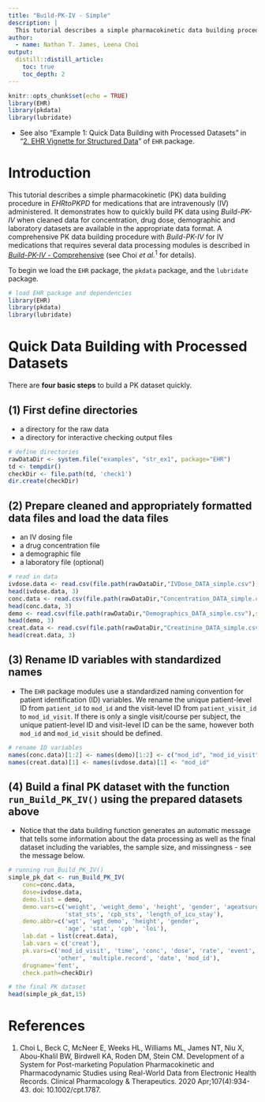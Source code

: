 ```yaml
---
title: "Build-PK-IV - Simple"
description: |
  This tutorial describes a simple pharmacokinetic data building procedure without using additional data processing modules for medications that are intravenously administered.
author:
  - name: Nathan T. James, Leena Choi
output:
  distill::distill_article:
    toc: true
    toc_depth: 2
---
```


```r
knitr::opts_chunk$set(echo = TRUE)
library(EHR)
library(pkdata)
library(lubridate)
```

* See also "Example 1: Quick Data Building with Processed Datasets" in "[2. EHR Vignette for Structured Data](https://cran.r-project.org/web/packages/EHR/vignettes/ehr_vignette_02_str.html)" of `EHR` package.

# Introduction
This tutorial describes a simple pharmacokinetic (PK) data building procedure in *EHRtoPKPD* for medications that are intravenously (IV) administered. It demonstrates how to quickly build PK data using *Build-PK-IV* when cleaned data for concentration, drug dose, demographic and laboratory datasets are available in the appropriate data format. A comprehensive PK data building procedure with *Build-PK-IV* for IV medications that requires several data processing modules is described in [*Build-PK-IV* - Comprehensive](Build-PK-IV-comprehensive.html) (see Choi *et al.*$^{1}$ for details).

To begin we load the `EHR` package, the `pkdata` package, and the `lubridate` package. 

```r
# load EHR package and dependencies
library(EHR)
library(pkdata)
library(lubridate)
```

# Quick Data Building with Processed Datasets

There are **four basic steps** to build a PK dataset quickly.

## (1) First define directories
* a directory for the raw data
* a directory for interactive checking output files

```r
# define directories
rawDataDir <- system.file("examples", "str_ex1", package="EHR")
td <- tempdir()
checkDir <- file.path(td, 'check1')
dir.create(checkDir)
```

## (2) Prepare cleaned and appropriately formatted data files and load the data files
* an IV dosing file
* a drug concentration file
* a demographic file
* a laboratory file (optional)

```r
# read in data
ivdose.data <- read.csv(file.path(rawDataDir,"IVDose_DATA_simple.csv"),stringsAsFactors = FALSE)
head(ivdose.data, 3)
conc.data <- read.csv(file.path(rawDataDir,"Concentration_DATA_simple.csv"),stringsAsFactors = FALSE)
head(conc.data, 3)
demo <- read.csv(file.path(rawDataDir,"Demographics_DATA_simple.csv"),stringsAsFactors = FALSE)
head(demo, 3)
creat.data <- read.csv(file.path(rawDataDir,"Creatinine_DATA_simple.csv"),stringsAsFactors = FALSE)
head(creat.data, 3)

```

## (3) Rename ID variables with standardized names
* The `EHR` package modules use a standardized naming convention for patient identification (ID) variables. We rename the unique patient-level ID from `patient_id` to `mod_id` and the visit-level ID from `patient_visit_id` to `mod_id_visit`. If there is only a single visit/course per subject, the unique patient-level ID and visit-level ID can be the same, however both `mod_id` and `mod_id_visit` should be defined.

```r
# rename ID variables
names(conc.data)[1:2] <- names(demo)[1:2] <- c("mod_id", "mod_id_visit")
names(creat.data)[1] <- names(ivdose.data)[1] <- "mod_id"

```


## (4) Build a final PK dataset with the function `run_Build_PK_IV()` using the prepared datasets above
* Notice that the data building function generates an automatic message that tells some information about the data processing as well as the final dataset including the variables, the sample size, and missingness - see the message below.

```r
# running run_Build_PK_IV()
simple_pk_dat <- run_Build_PK_IV(
    conc=conc.data,
    dose=ivdose.data,
    demo.list = demo,
    demo.vars=c('weight', 'weight_demo', 'height', 'gender', 'ageatsurgery',
                'stat_sts', 'cpb_sts', 'length_of_icu_stay'),
    demo.abbr=c('wgt', 'wgt_demo', 'height', 'gender',
                'age', 'stat', 'cpb', 'loi'),
    lab.dat = list(creat.data),
    lab.vars = c('creat'),
    pk.vars=c('mod_id_visit', 'time', 'conc', 'dose', 'rate', 'event',
              'other', 'multiple.record', 'date', 'mod_id'),
    drugname='fent',
    check.path=checkDir)
```

```r
# the final PK dataset
head(simple_pk_dat,15)
```


# References
1. Choi L, Beck C, McNeer E, Weeks HL, Williams ML, James NT, Niu X, Abou-Khalil BW, Birdwell KA, Roden DM, Stein CM. Development of a System for Post-marketing Population Pharmacokinetic and Pharmacodynamic Studies using Real-World Data from Electronic Health Records. Clinical Pharmacology & Therapeutics. 2020 Apr;107(4):934-43. doi: 10.1002/cpt.1787.
